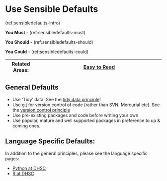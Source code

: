 # Use Sensible Defaults {#sensible_defaults}

(ref:sensibledefaults-intro)

**You Must** - (ref:sensibledefaults-must)

**You Should** - (ref:sensibledefaults-should)

**You Could** - (ref:sensibledefaults-could)

|Related Areas: 	| [Easy to Read](#easy_to_read) |
|---------------	|------------------------------------------------------------|

## General Defaults {#general_defaults}
* Use 'Tidy' data. See the [tidy data principle](#data_structure)!
* Use [git](#git) for version control of code (rather than SVN, Mercurial etc). See the [version control principle](#version_control)
* Use pre-existing packages and code before writing your own.
* Use popular, mature and well supported packages in preference to up & coming ones.

## Language Specific Defaults:
In addition to the general principles, please see the language specific pages:

* [Python at DHSC](#py_at_dhsc)
* [R at DHSC](#r_at_dhsc)
